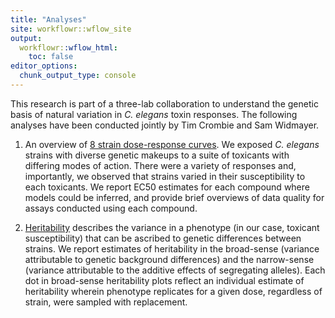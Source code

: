 ```yaml
---
title: "Analyses"
site: workflowr::wflow_site
output:
  workflowr::wflow_html:
    toc: false
editor_options:
  chunk_output_type: console
---
```


This research is part of a three-lab collaboration to understand the genetic basis of natural variation in *C. elegans* toxin responses. The following analyses have been conducted jointly by Tim Crombie and Sam Widmayer.

1. An overview of [8 strain dose-response curves](toxin8strains.html). We exposed *C. elegans* strains with diverse genetic makeups to a suite of toxicants with differing modes of action. There were a variety of responses and, importantly, we observed that strains varied in their susceptibility to each toxicants. We report EC50 estimates for each compound where models could be inferred, and provide brief overviews of data quality for assays conducted using each compound.

2. [Heritability](heritability.html) describes the variance in a phenotype (in our case, toxicant susceptibility) that can be ascribed to genetic differences between strains. We report estimates of heritability in the broad-sense (variance attributable to genetic background differences) and the narrow-sense (variance attributable to the additive effects of segregating alleles). Each dot in broad-sense heritability plots reflect an individual estimate of heritability wherein phenotype replicates for a given dose, regardless of strain, were sampled with replacement.
